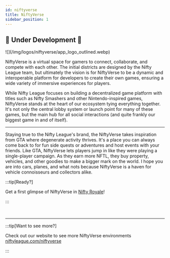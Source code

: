 ```yaml
---
id: niftyverse
title: NiftyVerse
sidebar_position: 1
---
```



## 🚧 Under Development 🚧

<div style={{ maxWidth: 400, margin: 'auto' }}>![](/img/logos/niftyverse/app_logo_outlined.webp)</div>

NiftyVerse is a virtual space for gamers to connect, collaborate, and compete with each other. The initial districts are designed by the Nifty League team, but ultimately the vision is for NiftyVerse to be a dynamic and interoperable platform for developers to create their own games, ensuring a wide variety of immersive experiences for players.

While Nifty League focuses on building a decentralized game platform with titles such as Nifty Smashers and other Nintendo-inspired games, NiftyVerse stands at the heart of our ecosystem tying everything together. It's not only the central lobby system or launch point for many of these games, but the main hub for all social interactions (and quite frankly our biggest game in and of itself).

<ReactPlayer controls url={VideoURL} width="100%" />

---

Staying true to the Nifty League's brand, the NiftyVerse takes inspiration from GTA where degenerate activity thrives. It's a place you can always come back to for fun side quests or adventures and host events with your friends. Like GTA, NiftyVerse lets players jump in like they were playing a single-player campaign. As they earn more NFTL, they buy property, vehicles, and other goodies to make a bigger mark on the world. I hope you are into cars, planes, and what nots because NiftyVerse is a haven for vehicle connoisseurs and collectors alike.

:::tip[Ready?]

Get a first glimpse of NiftyVerse in [Nifty Royale](/docs/overview/games/mobile-games/nifty-royale)!

:::

<ReactPlayer controls url={VideoURL2} width="100%" />
<br />
<ReactPlayer controls url={VideoURL3} width="100%" />

---

:::tip[Want to see more?]

Check out our website to see more NiftyVerse environments [niftyleague.com/niftyverse](https://niftyleague.com/niftyverse)

:::
